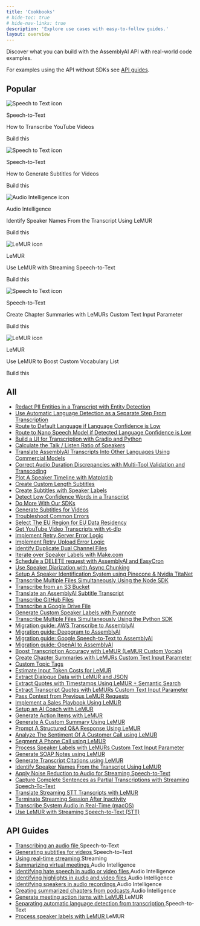 ```yaml
---
title: 'Cookbooks'
# hide-toc: true
# hide-nav-links: true
description: 'Explore use cases with easy-to-follow guides.'
layout: overview
---
```


<style>
{`
  .no-bullets {
    list-style-type: none;
    padding-left: 0;
    margin-left: 0;
  }
  
  .no-bullets li {
    margin: 0;
    padding-left: 0;
  }
  
  .link-cta {
    text-decoration: none;
    padding: 8px 12px;
    margin-left: -12px;
  }
  
  .link-cta:hover {
    background-color: var(--accent-3);
  }
  
  .link-cta span {
    transition: transform 0.2s ease;
  }
  
  .link-cta:hover span {
    transform: translateX(4px);
  }

  .card-stack {
    position: relative;
    width: 100%;
    margin-bottom: 20px;
  }
  
  body#fern-docs .card-stack > div {
    height: 100%;
  }

  .card-stack .fern-card {
    background: var(--grayscale-1);
    height: 100%;
    overflow: hidden;
  }

  .card-stack .fern-card > div {
    height: 100%;
  }

   .card-stack .fern-card > div > div {
    height: 100%;
  }
  
  .card-stack .fern-card > div > div > div:nth-child(2) {
    height: 100%;
  }

  /* Animation to change the color of the CTA text when hovering over the featured cookbook */
  .card-stack .fern-card:hover .cta {
    color: rgba(var(--accent-aaa),var(--tw-text-opacity,1));
    transition: color 0.2s ease;
  }
  
  .card-stack .fern-card .cta span {
    transform: translateX(0);
    transition: color 0.2s ease, transform 0.2s ease;
  }
  
  .card-stack .fern-card:hover .cta span {
    background-color: rgba(var(--accent-aaa),var(--tw-text-opacity,1));
    transform: translateX(4px);
  }

  /* Styling for the card stack effect behind each featured cookbook */
  .card-stack::before,
  .card-stack::after {
    content: '';
    position: absolute;
    top: 0;
    left: 0;
    width: 100%;
    height: 100%;
    border-radius: 1rem;
    z-index: -1;
    border: 1px solid var(--border);
    background-color: var(--grayscale-1);
  }

  .card-stack::before {
    transform: translateY(8px) translateX(-8px);
    border-radius: 1.25rem;
  }

  .card-stack::after {
    transform: translateY(4px) translateX(-4px);
  }
  
  /* Animation to collapse card stack when hovering over the featured cookbook */
  .card-stack:hover::before,
  .card-stack:hover::after {
    transform: translateY(0) translateX(0);
    transition: transform 0.2s ease;
  }

  .bg-noise {
    background-position: 0 0;
    background-size: 5rem 10rem;
    background-image: url(https://fern-image-hosting.s3.us-east-1.amazonaws.com/6789751936e0c7bd371e8cf2_noise-full.webp);
    z-index: -1;
    opacity: 0.7;
    justify-content: center;
    align-items: center;
    width: calc(100% + 5rem);
    height: calc(100% + 5rem);
    display: flex;
    position: absolute;
    top: 0;
    left: 0;
  }s
`}
</style>


Discover what you can build with the AssemblyAI API with real-world code
examples.

For examples using the API without SDKs see [API guides](#api-guides).


## **Popular**
<CardGroup cols={3}>
  <div className="card-stack">
    <Card href="guides/transcribe_youtube_videos">
      <div className="bg-noise"></div>
      <div className="flex flex-col h-full justify-between">
        <div className="flex flex-col gap-4 mb-auto">
          <div className="flex flex-row gap-2">
            <img src="../../assets/img/cookbooks/icons/speech-to-text-icon.svg" alt="Speech to Text icon" />
            <p>Speech-to-Text</p>
          </div>
          <div className="t-default text-base font-medium">How to Transcribe YouTube Videos</div>
        </div>
        <div className="flex flex-row gap-2 items-center mt-4 cta">
          <p>Build this</p>
          <Icon icon="duotone arrow-right" />
        </div>
      </div>
    </Card>
  </div>
  
  <div className="card-stack">
    <Card href="guides/subtitles" className="cookbook-card">
      <div className="bg-noise"></div>
      <div className="flex flex-col h-full justify-between">
        <div className="flex flex-col gap-4 mb-auto">
          <div className="flex flex-row gap-2">
            <img src="../../assets/img/cookbooks/icons/speech-to-text-icon.svg" alt="Speech to Text icon" />
            <p>Speech-to-Text</p>
          </div>
          <div className="t-default text-base font-medium">How to Generate Subtitles for Videos</div>
        </div>
        <div className="flex flex-row gap-2 items-center mt-4 cta">
          <p>Build this</p>
          <Icon icon="duotone arrow-right" />
        </div>
      </div>
    </Card>
  </div>
  
  <div className="card-stack">
    <Card href="guides/speaker-identification" className="cookbook-card">
      <div className="bg-noise"></div>
      <div className="flex flex-col h-full justify-between">
        <div className="flex flex-col gap-4 mb-auto">
          <div className="flex flex-row gap-2">
            <img src="../../assets/img/cookbooks/icons/audio-intelligence-icon.svg" alt="Audio Intelligence icon" />
            <p>Audio Intelligence</p>
          </div>
          <div className="t-default text-base font-medium">Identify Speaker Names From the Transcript Using LeMUR</div>
        </div>
        <div className="flex flex-row gap-2 items-center mt-4 cta">
          <p>Build this</p>
          <Icon icon="duotone arrow-right" />
        </div>
      </div>
    </Card>
  </div>
  
  <div className="card-stack">
    <Card href="guides/real_time_lemur" className="cookbook-card">
      <div className="bg-noise"></div>
      <div className="flex flex-col h-full justify-between">
        <div className="flex flex-col gap-4 mb-auto">
          <div className="flex flex-row gap-2">
            <img src="../../assets/img/cookbooks/icons/lemur-icon.svg" alt="LeMUR icon" />
            <p>LeMUR</p>
          </div>
          <div className="t-default text-base font-medium">Use LeMUR with Streaming Speech-to-Text</div>
        </div>
        <div className="flex flex-row gap-2 items-center mt-4 cta">
          <p>Build this</p>
          <Icon icon="duotone arrow-right" />
        </div>
      </div>
    </Card>
  </div>
  
  <div className="card-stack">
    <Card href="guides/input-text-chapters" className="cookbook-card">
      <div className="bg-noise"></div>
      <div className="flex flex-col h-full justify-between">
        <div className="flex flex-col gap-4 mb-auto">
          <div className="flex flex-row gap-2">
            <img src="../../assets/img/cookbooks/icons/speech-to-text-icon.svg" alt="Speech to Text icon" />
            <p>Speech-to-Text</p>
          </div>
          <div className="t-default text-base font-medium">Create Chapter Summaries with LeMURs Custom Text Input Parameter</div>
        </div>
        <div className="flex flex-row gap-2 items-center mt-4 cta">
          <p>Build this</p>
          <Icon icon="duotone arrow-right" />
        </div>
      </div>
    </Card>
  </div>
  
  <div className="card-stack">
    <Card href="guides/custom-vocab-lemur" className="cookbook-card">
      <div className="bg-noise"></div>
      <div className="flex flex-col h-full justify-between">
        <div className="flex flex-col gap-4 mb-auto">
          <div className="flex flex-row gap-2">
            <img src="../../assets/img/cookbooks/icons/lemur-icon.svg" alt="LeMUR icon" />
            <p>LeMUR</p>
          </div>
          <div className="t-default text-base font-medium">Use LeMUR to Boost Custom Vocabulary List</div>
        </div>
        <div className="flex flex-row gap-2 items-center mt-4 cta">
          <p>Build this</p>
          <Icon icon="duotone arrow-right" />
        </div>
      </div>
    </Card>
  </div>
</CardGroup>

## **All**

<div className="guides-list">
  <ul className="no-bullets">
    <li><a href="guides/entity_redaction" className="link-cta rounded-lg flex items-center gap-2">Redact PII Entities in a Transcript with Entity Detection <Icon icon="duotone arrow-right" color="rgba(var(--accent-aaa),var(--tw-text-opacity,1))" /></a></li>
    <li><a href="guides/automatic-language-detection-separate" className="link-cta rounded-lg flex items-center gap-2">Use Automatic Language Detection as a Separate Step From Transcription <Icon icon="duotone arrow-right" color="rgba(var(--accent-aaa),var(--tw-text-opacity,1))" /></a></li>
    <li><a href="guides/automatic-language-detection-route-default-language" className="link-cta rounded-lg flex items-center gap-2">Route to Default Language if Language Confidence is Low <Icon icon="duotone arrow-right" color="rgba(var(--accent-aaa),var(--tw-text-opacity,1))" /></a></li>
    <li><a href="guides/automatic-language-detection-route-nano-model" className="link-cta rounded-lg flex items-center gap-2">Route to Nano Speech Model if Detected Language Confidence is Low <Icon icon="duotone arrow-right" color="rgba(var(--accent-aaa),var(--tw-text-opacity,1))" /></a></li>
    <li><a href="guides/gradio-frontend" className="link-cta rounded-lg flex items-center gap-2">Build a UI for Transcription with Gradio and Python <Icon icon="duotone arrow-right" color="rgba(var(--accent-aaa),var(--tw-text-opacity,1))" /></a></li>
    <li><a href="guides/talk-listen-ratio" className="link-cta rounded-lg flex items-center gap-2">Calculate the Talk / Listen Ratio of Speakers <Icon icon="duotone arrow-right" color="rgba(var(--accent-aaa),var(--tw-text-opacity,1))" /></a></li>
    <li><a href="guides/translate_transcripts" className="link-cta rounded-lg flex items-center gap-2">Translate AssemblyAI Transcripts Into Other Languages Using Commercial Models <Icon icon="duotone arrow-right" color="rgba(var(--accent-aaa),var(--tw-text-opacity,1))" /></a></li>
    <li><a href="guides/audio-duration-fix" className="link-cta rounded-lg flex items-center gap-2">Correct Audio Duration Discrepancies with Multi-Tool Validation and Transcoding <Icon icon="duotone arrow-right" color="rgba(var(--accent-aaa),var(--tw-text-opacity,1))" /></a></li>
    <li><a href="guides/speaker_timeline" className="link-cta rounded-lg flex items-center gap-2">Plot A Speaker Timeline with Matplotlib <Icon icon="duotone arrow-right" color="rgba(var(--accent-aaa),var(--tw-text-opacity,1))" /></a></li>
    <li><a href="guides/subtitle_creation_by_word_count" className="link-cta rounded-lg flex items-center gap-2">Create Custom Length Subtitles <Icon icon="duotone arrow-right" color="rgba(var(--accent-aaa),var(--tw-text-opacity,1))" /></a></li>
    <li><a href="guides/speaker_labelled_subtitles" className="link-cta rounded-lg flex items-center gap-2">Create Subtitles with Speaker Labels <Icon icon="duotone arrow-right" color="rgba(var(--accent-aaa),var(--tw-text-opacity,1))" /></a></li>
    <li><a href="guides/detecting-low-confidence-words" className="link-cta rounded-lg flex items-center gap-2">Detect Low Confidence Words in a Transcript <Icon icon="duotone arrow-right" color="rgba(var(--accent-aaa),var(--tw-text-opacity,1))" /></a></li>
    <li><a href="guides/do-more-with-sdk" className="link-cta rounded-lg flex items-center gap-2">Do More With Our SDKs <Icon icon="duotone arrow-right" color="rgba(var(--accent-aaa),var(--tw-text-opacity,1))" /></a></li>
    <li><a href="guides/subtitles" className="link-cta rounded-lg flex items-center gap-2">Generate Subtitles for Videos <Icon icon="duotone arrow-right" color="rgba(var(--accent-aaa),var(--tw-text-opacity,1))" /></a></li>
    <li><a href="guides/common_errors_and_solutions" className="link-cta rounded-lg flex items-center gap-2">Troubleshoot Common Errors <Icon icon="duotone arrow-right" color="rgba(var(--accent-aaa),var(--tw-text-opacity,1))" /></a></li>
    <li><a href="guides/how_to_use_the_eu_endpoint" className="link-cta rounded-lg flex items-center gap-2">Select The EU Region for EU Data Residency <Icon icon="duotone arrow-right" color="rgba(var(--accent-aaa),var(--tw-text-opacity,1))" /></a></li>
    <li><a href="guides/transcribe_youtube_videos" className="link-cta rounded-lg flex items-center gap-2">Get YouTube Video Transcripts with yt-dlp <Icon icon="duotone arrow-right" color="rgba(var(--accent-aaa),var(--tw-text-opacity,1))" /></a></li>
    <li><a href="guides/retry-server-error" className="link-cta rounded-lg flex items-center gap-2">Implement Retry Server Error Logic <Icon icon="duotone arrow-right" color="rgba(var(--accent-aaa),var(--tw-text-opacity,1))" /></a></li>
    <li><a href="guides/retry-upload-error" className="link-cta rounded-lg flex items-center gap-2">Implement Retry Upload Error Logic <Icon icon="duotone arrow-right" color="rgba(var(--accent-aaa),var(--tw-text-opacity,1))" /></a></li>
    <li><a href="guides/identify_duplicate_channels" className="link-cta rounded-lg flex items-center gap-2">Identify Duplicate Dual Channel Files <Icon icon="duotone arrow-right" color="rgba(var(--accent-aaa),var(--tw-text-opacity,1))" /></a></li>
    <li><a href="guides/make-speaker-labels" className="link-cta rounded-lg flex items-center gap-2">Iterate over Speaker Labels with Make.com <Icon icon="duotone arrow-right" color="rgba(var(--accent-aaa),var(--tw-text-opacity,1))" /></a></li>
    <li><a href="guides/schedule_delete" className="link-cta rounded-lg flex items-center gap-2">Schedule a DELETE request with AssemblyAI and EasyCron <Icon icon="duotone arrow-right" color="rgba(var(--accent-aaa),var(--tw-text-opacity,1))" /></a></li>
    <li><a href="guides/speaker-diarization-with-async-chunking" className="link-cta rounded-lg flex items-center gap-2">Use Speaker Diarization with Async Chunking <Icon icon="duotone arrow-right" color="rgba(var(--accent-aaa),var(--tw-text-opacity,1))" /></a></li>
    <li><a href="guides/titanet-speaker-identification" className="link-cta rounded-lg flex items-center gap-2">Setup A Speaker Identification System using Pinecone & Nvidia TitaNet <Icon icon="duotone arrow-right" color="rgba(var(--accent-aaa),var(--tw-text-opacity,1))" /></a></li>
    <li><a href="guides/sdk-node-batch" className="link-cta rounded-lg flex items-center gap-2">Transcribe Multiple Files Simultaneously Using the Node SDK <Icon icon="duotone arrow-right" color="rgba(var(--accent-aaa),var(--tw-text-opacity,1))" /></a></li>
    <li><a href="guides/transcribe_from_s3" className="link-cta rounded-lg flex items-center gap-2">Transcribe from an S3 Bucket <Icon icon="duotone arrow-right" color="rgba(var(--accent-aaa),var(--tw-text-opacity,1))" /></a></li>
    <li><a href="guides/translate_subtitles" className="link-cta rounded-lg flex items-center gap-2">Translate an AssemblyAI Subtitle Transcript <Icon icon="duotone arrow-right" color="rgba(var(--accent-aaa),var(--tw-text-opacity,1))" /></a></li>
    <li><a href="guides/transcribing-github-files" className="link-cta rounded-lg flex items-center gap-2">Transcribe GitHub Files <Icon icon="duotone arrow-right" color="rgba(var(--accent-aaa),var(--tw-text-opacity,1))" /></a></li>
    <li><a href="guides/transcribing-google-drive-file" className="link-cta rounded-lg flex items-center gap-2">Transcribe a Google Drive File <Icon icon="duotone arrow-right" color="rgba(var(--accent-aaa),var(--tw-text-opacity,1))" /></a></li>
    <li><a href="guides/Use_AssemblyAI_with_Pyannote_to_generate_custom_Speaker_Labels" className="link-cta rounded-lg flex items-center gap-2">Generate Custom Speaker Labels with Pyannote <Icon icon="duotone arrow-right" color="rgba(var(--accent-aaa),var(--tw-text-opacity,1))" /></a></li>
    <li><a href="guides/batch_transcription" className="link-cta rounded-lg flex items-center gap-2">Transcribe Multiple Files Simultaneously Using the Python SDK <Icon icon="duotone arrow-right" color="rgba(var(--accent-aaa),var(--tw-text-opacity,1))" /></a></li>
    <li><a href="guides/aws_to_aai" className="link-cta rounded-lg flex items-center gap-2">Migration guide: AWS Transcribe to AssemblyAI <Icon icon="duotone arrow-right" color="rgba(var(--accent-aaa),var(--tw-text-opacity,1))" /></a></li>
    <li><a href="guides/dg_to_aai" className="link-cta rounded-lg flex items-center gap-2">Migration guide: Deepgram to AssemblyAI <Icon icon="duotone arrow-right" color="rgba(var(--accent-aaa),var(--tw-text-opacity,1))" /></a></li>
    <li><a href="guides/google_to_aai" className="link-cta rounded-lg flex items-center gap-2">Migration guide: Google Speech-to-Text to AssemblyAI <Icon icon="duotone arrow-right" color="rgba(var(--accent-aaa),var(--tw-text-opacity,1))" /></a></li>
    <li><a href="guides/oai_to_aai" className="link-cta rounded-lg flex items-center gap-2">Migration guide: OpenAI to AssemblyAI <Icon icon="duotone arrow-right" color="rgba(var(--accent-aaa),var(--tw-text-opacity,1))" /></a></li>
    <li><a href="guides/custom-vocab-lemur" className="link-cta rounded-lg flex items-center gap-2">Boost Transcription Accuracy with LeMUR (LeMUR Custom Vocab) <Icon icon="duotone arrow-right" color="rgba(var(--accent-aaa),var(--tw-text-opacity,1))" /></a></li>
    <li><a href="guides/input-text-chapters" className="link-cta rounded-lg flex items-center gap-2">Create Chapter Summaries with LeMURs Custom Text Input Parameter <Icon icon="duotone arrow-right" color="rgba(var(--accent-aaa),var(--tw-text-opacity,1))" /></a></li>
    <li><a href="guides/custom-topic-tags" className="link-cta rounded-lg flex items-center gap-2">Custom Topic Tags <Icon icon="duotone arrow-right" color="rgba(var(--accent-aaa),var(--tw-text-opacity,1))" /></a></li>
    <li><a href="guides/counting-tokens" className="link-cta rounded-lg flex items-center gap-2">Estimate Input Token Costs for LeMUR <Icon icon="duotone arrow-right" color="rgba(var(--accent-aaa),var(--tw-text-opacity,1))" /></a></li>
    <li><a href="guides/dialogue-data" className="link-cta rounded-lg flex items-center gap-2">Extract Dialogue Data with LeMUR and JSON <Icon icon="duotone arrow-right" color="rgba(var(--accent-aaa),var(--tw-text-opacity,1))" /></a></li>
    <li><a href="guides/transcript-citations" className="link-cta rounded-lg flex items-center gap-2">Extract Quotes with Timestamps Using LeMUR + Semantic Search <Icon icon="duotone arrow-right" color="rgba(var(--accent-aaa),var(--tw-text-opacity,1))" /></a></li>
    <li><a href="guides/timestamped-transcripts" className="link-cta rounded-lg flex items-center gap-2">Extract Transcript Quotes with LeMURs Custom Text Input Parameter <Icon icon="duotone arrow-right" color="rgba(var(--accent-aaa),var(--tw-text-opacity,1))" /></a></li>
    <li><a href="guides/past-response-prompts" className="link-cta rounded-lg flex items-center gap-2">Pass Context from Previous LeMUR Requests <Icon icon="duotone arrow-right" color="rgba(var(--accent-aaa),var(--tw-text-opacity,1))" /></a></li>
    <li><a href="guides/sales-playbook" className="link-cta rounded-lg flex items-center gap-2">Implement a Sales Playbook Using LeMUR <Icon icon="duotone arrow-right" color="rgba(var(--accent-aaa),var(--tw-text-opacity,1))" /></a></li>
    <li><a href="guides/task-endpoint-ai-coach" className="link-cta rounded-lg flex items-center gap-2">Setup an AI Coach with LeMUR <Icon icon="duotone arrow-right" color="rgba(var(--accent-aaa),var(--tw-text-opacity,1))" /></a></li>
    <li><a href="guides/task-endpoint-action-items" className="link-cta rounded-lg flex items-center gap-2">Generate Action Items with LeMUR <Icon icon="duotone arrow-right" color="rgba(var(--accent-aaa),var(--tw-text-opacity,1))" /></a></li>
    <li><a href="guides/task-endpoint-custom-summary" className="link-cta rounded-lg flex items-center gap-2">Generate A Custom Summary Using LeMUR <Icon icon="duotone arrow-right" color="rgba(var(--accent-aaa),var(--tw-text-opacity,1))" /></a></li>
    <li><a href="guides/task-endpoint-structured-QA" className="link-cta rounded-lg flex items-center gap-2">Prompt A Structured Q&A Response Using LeMUR <Icon icon="duotone arrow-right" color="rgba(var(--accent-aaa),var(--tw-text-opacity,1))" /></a></li>
    <li><a href="guides/call-sentiment-analysis" className="link-cta rounded-lg flex items-center gap-2">Analyze The Sentiment Of A Customer Call using LeMUR <Icon icon="duotone arrow-right" color="rgba(var(--accent-aaa),var(--tw-text-opacity,1))" /></a></li>
    <li><a href="guides/phone-call-segmentation" className="link-cta rounded-lg flex items-center gap-2">Segment A Phone Call using LeMUR <Icon icon="duotone arrow-right" color="rgba(var(--accent-aaa),var(--tw-text-opacity,1))" /></a></li>
    <li><a href="guides/input-text-speaker-labels" className="link-cta rounded-lg flex items-center gap-2">Process Speaker Labels with LeMURs Custom Text Input Parameter <Icon icon="duotone arrow-right" color="rgba(var(--accent-aaa),var(--tw-text-opacity,1))" /></a></li>
    <li><a href="guides/soap-note-generation" className="link-cta rounded-lg flex items-center gap-2">Generate SOAP Notes using LeMUR <Icon icon="duotone arrow-right" color="rgba(var(--accent-aaa),var(--tw-text-opacity,1))" /></a></li>
    <li><a href="guides/lemur-transcript-citations" className="link-cta rounded-lg flex items-center gap-2">Generate Transcript Citations using LeMUR <Icon icon="duotone arrow-right" color="rgba(var(--accent-aaa),var(--tw-text-opacity,1))" /></a></li>
    <li><a href="guides/speaker-identification" className="link-cta rounded-lg flex items-center gap-2">Identify Speaker Names From the Transcript Using LeMUR <Icon icon="duotone arrow-right" color="rgba(var(--accent-aaa),var(--tw-text-opacity,1))" /></a></li>
    <li><a href="guides/noise_reduction_streaming" className="link-cta rounded-lg flex items-center gap-2">Apply Noise Reduction to Audio for Streaming Speech-to-Text <Icon icon="duotone arrow-right" color="rgba(var(--accent-aaa),var(--tw-text-opacity,1))" /></a></li>
    <li><a href="guides/partial_transcripts" className="link-cta rounded-lg flex items-center gap-2">Capture Complete Sentences as Partial Transcriptions with Streaming Speech-To-Text <Icon icon="duotone arrow-right" color="rgba(var(--accent-aaa),var(--tw-text-opacity,1))" /></a></li>
    <li><a href="guides/real_time_translation" className="link-cta rounded-lg flex items-center gap-2">Translate Streaming STT Transcripts with LeMUR <Icon icon="duotone arrow-right" color="rgba(var(--accent-aaa),var(--tw-text-opacity,1))" /></a></li>
    <li><a href="guides/terminate_realtime_programmatically" className="link-cta rounded-lg flex items-center gap-2">Terminate Streaming Session After Inactivity <Icon icon="duotone arrow-right" color="rgba(var(--accent-aaa),var(--tw-text-opacity,1))" /></a></li>
    <li><a href="guides/transcribe_system_audio" className="link-cta rounded-lg flex items-center gap-2">Transcribe System Audio in Real-Time (macOS) <Icon icon="duotone arrow-right" color="rgba(var(--accent-aaa),var(--tw-text-opacity,1))" /></a></li>
    <li><a href="guides/real_time_lemur" className="link-cta rounded-lg flex items-center gap-2">Use LeMUR with Streaming Speech-to-Text (STT) <Icon icon="duotone arrow-right" color="rgba(var(--accent-aaa),var(--tw-text-opacity,1))" /></a></li>
  </ul>
</div>

## API Guides

<div className="guides-list">
  <ul className="no-bullets">
    <li className="flex items-center gap-2"><a href="/docs/guides/transcribing-an-audio-file" className="link-cta rounded-lg flex items-center gap-2">Transcribing an audio file <Icon icon="duotone arrow-right" color="rgba(var(--accent-aaa),var(--tw-text-opacity,1))" /></a> <span className="speech-to-text-tag">Speech-to-Text</span></li>
    <li className="flex items-center gap-2"><a href="/docs/guides/generating-subtitles-for-videos" className="link-cta rounded-lg flex items-center gap-2">Generating subtitles for videos <Icon icon="duotone arrow-right" color="rgba(var(--accent-aaa),var(--tw-text-opacity,1))" /></a> <span className="speech-to-text-tag">Speech-to-Text</span></li>
    <li className="flex items-center gap-2"><a href="/docs/guides/real-time-streaming-transcription" className="link-cta rounded-lg flex items-center gap-2">Using real-time streaming <Icon icon="duotone arrow-right" color="rgba(var(--accent-aaa),var(--tw-text-opacity,1))" /></a> <span className="streaming-tag">Streaming</span></li>
    <li className="flex items-center gap-2"><a href="/docs/guides/summarizing-virtual-meetings" className="link-cta rounded-lg flex items-center gap-2">Summarizing virtual meetings <Icon icon="duotone arrow-right" color="rgba(var(--accent-aaa),var(--tw-text-opacity,1))" /></a> <span className="audio-intelligence-tag">Audio Intelligence</span></li>
    <li className="flex items-center gap-2"><a href="/docs/guides/identifying-hate-speech-in-audio-or-video-files" className="link-cta rounded-lg flex items-center gap-2">Identifying hate speech in audio or video files <Icon icon="duotone arrow-right" color="rgba(var(--accent-aaa),var(--tw-text-opacity,1))" /></a> <span className="audio-intelligence-tag">Audio Intelligence</span></li>
    <li className="flex items-center gap-2"><a href="/docs/guides/identifying-highlights-in-audio-or-video-files" className="link-cta rounded-lg flex items-center gap-2">Identifying highlights in audio and video files <Icon icon="duotone arrow-right" color="rgba(var(--accent-aaa),var(--tw-text-opacity,1))" /></a> <span className="audio-intelligence-tag">Audio Intelligence</span></li>
    <li className="flex items-center gap-2"><a href="/docs/guides/identifying-speakers-in-audio-recordings" className="link-cta rounded-lg flex items-center gap-2">Identifying speakers in audio recordings <Icon icon="duotone arrow-right" color="rgba(var(--accent-aaa),var(--tw-text-opacity,1))" /></a> <span className="audio-intelligence-tag">Audio Intelligence</span></li>
    <li className="flex items-center gap-2"><a href="/docs/guides/creating-summarized-chapters-from-podcasts" className="link-cta rounded-lg flex items-center gap-2">Creating summarized chapters from podcasts <Icon icon="duotone arrow-right" color="rgba(var(--accent-aaa),var(--tw-text-opacity,1))" /></a> <span className="audio-intelligence-tag">Audio Intelligence</span></li>
    <li className="flex items-center gap-2"><a href="/docs/guides/generate-meeting-action-items-with-lemur" className="link-cta rounded-lg flex items-center gap-2">Generate meeting action items with LeMUR <Icon icon="duotone arrow-right" color="rgba(var(--accent-aaa),var(--tw-text-opacity,1))" /></a> <span className="lemur-tag">LeMUR</span></li>
    <li className="flex items-center gap-2"><a href="/docs/guides/automatic-language-detection-workflow" className="link-cta rounded-lg flex items-center gap-2">Separating automatic language detection from transcription <Icon icon="duotone arrow-right" color="rgba(var(--accent-aaa),var(--tw-text-opacity,1))" /></a> <span className="speech-to-text-tag">Speech-to-Text</span></li>
    <li className="flex items-center gap-2"><a href="/docs/guides/process-speaker-labels-with-lemur" className="link-cta rounded-lg flex items-center gap-2">Process speaker labels with LeMUR <Icon icon="duotone arrow-right" color="rgba(var(--accent-aaa),var(--tw-text-opacity,1))" /></a> <span className="lemur-tag">LeMUR</span></li>
  </ul>
</div>